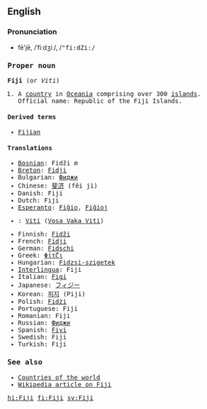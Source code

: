 ==English==
===Pronunciation===
*fē'jē, /ˈfiːdʒiː/, /<tt>"fi:dZi:<tt>/

===Proper noun===
'''Fiji''' (or ''Viti'')

# A [[country]] in [[Oceania]] comprising over 300 [[island]]s. Official name: Republic of the Fiji Islands.

====Derived terms====
*[[Fijian]]

====Translations====
*[[Bosnian]]: Fidži ''m''
*[[Breton]]: [[Fidji]]
*Bulgarian: [[Фиджи]]
*Chinese: [[斐济]] (fěi jì)
*Danish: Fiji
*Dutch: Fiji
*[[Esperanto]]: [[Fiĝio]], [[Fiĝioj]]
*{{fj}}: [[Viti]] ([[:fj:Viti|Vosa Vaka Viti]])
*Finnish: [[Fidži]]
*French: [[Fidji]]
*German: [[Fidschi]]
*Greek: [[Φίτζι]]
*Hungarian: [[Fidzsi-szigetek]]
*[[Interlingua]]: Fiji
*Italian: [[Figi]]
*Japanese: [[フィジー]]
*Korean: [[피지]] (Piji)
*Polish: [[Fidżi]]
*Portuguese: Fiji
*Romanian: Fiji
*Russian: [[Фиджи]]
*Spanish: [[Fiyi]]
*Swedish: Fiji
*Turkish: Fiji

===See also===
* [[Countries of the world]]
*[[w:Fiji|Wikipedia article on Fiji]]

[[hi:Fiji]]
[[fi:Fiji]]
[[sv:Fiji]]